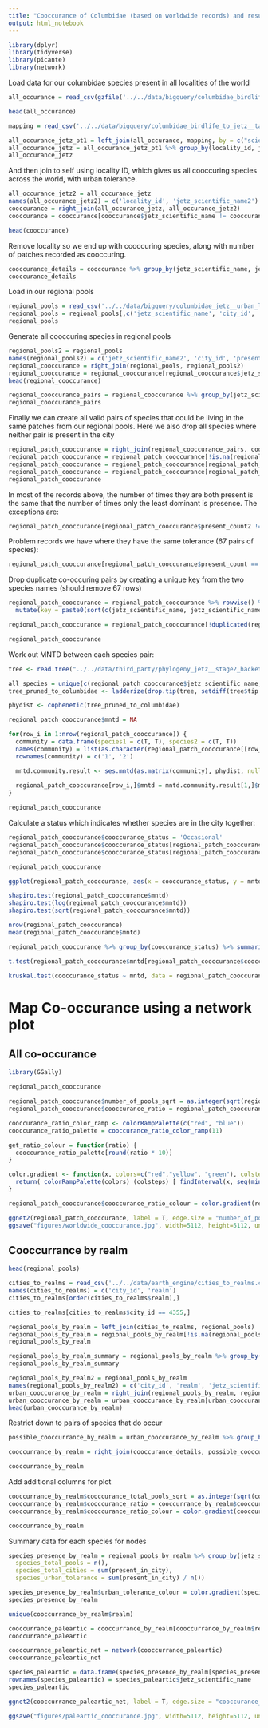 ```yaml
---
title: "Cooccurance of Columbidae (based on worldwide records) and resulting urban tolerance"
output: html_notebook
---
```


```r
library(dplyr)
library(tidyverse)
library(picante)
library(network)
```

Load data for our columbidae species present in all localities of the world
```r
all_occurance = read_csv(gzfile('../../data/bigquery/columbidae_birdlife__worldwide_ebird_records.csv.gz'))
```
```r
head(all_occurance)
```
```r
mapping = read_csv('../../data/bigquery/columbidae_birdlife_to_jetz__taxonomic_mapping.csv')
```

```r
all_occurance_jetz_pt1 = left_join(all_occurance, mapping, by = c("scientific_name" = "species_name"))
all_occurance_jetz = all_occurance_jetz_pt1 %>% group_by(locality_id, jetz_scientific_name) %>% summarise()
all_occurance_jetz
```

And then join to self using locality ID, which gives us all cooccuring species across the world, with urban tolerance.
```r
all_occurance_jetz2 = all_occurance_jetz
names(all_occurance_jetz2) = c('locality_id', 'jetz_scientific_name2')
cooccurance = right_join(all_occurance_jetz, all_occurance_jetz2)
cooccurance = cooccurance[cooccurance$jetz_scientific_name != cooccurance$jetz_scientific_name2,]
```

```r
head(cooccurance)
```

Remove locality so we end up with cooccuring species, along with number of patches recorded as cooccuring.
```r
cooccurance_details = cooccurance %>% group_by(jetz_scientific_name, jetz_scientific_name2) %>% summarise(recorded_patches = n())
cooccurance_details
```

Load in our regional pools
```r
regional_pools = read_csv('../../data/bigquery/columbidae_jetz__urban_locations.csv')
regional_pools = regional_pools[,c('jetz_scientific_name', 'city_id', 'present_in_city')]
regional_pools
```

Generate all cooccuring species in regional pools
```r
regional_pools2 = regional_pools
names(regional_pools2) = c('jetz_scientific_name2', 'city_id', 'present_in_city2')
regional_cooccurance = right_join(regional_pools, regional_pools2)
regional_cooccurance = regional_cooccurance[regional_cooccurance$jetz_scientific_name != regional_cooccurance$jetz_scientific_name2,]
head(regional_cooccurance)
```

```r
regional_cooccurance_pairs = regional_cooccurance %>% group_by(jetz_scientific_name, jetz_scientific_name2) %>% summarise(number_of_pools = n(), present_count = sum(present_in_city), present_count2 = sum(present_in_city2), both_present = sum(present_in_city & present_in_city2))
regional_cooccurance_pairs
```

Finally we can create all valid pairs of species that could be living in the same patches from our regional pools.
Here we also drop all species where neither pair is present in the city
```r
regional_patch_cooccurance = right_join(regional_cooccurance_pairs, cooccurance_details)
regional_patch_cooccurance = regional_patch_cooccurance[!is.na(regional_patch_cooccurance$number_of_pools),]
regional_patch_cooccurance = regional_patch_cooccurance[regional_patch_cooccurance$present_count >= regional_patch_cooccurance$present_count2,]
regional_patch_cooccurance = regional_patch_cooccurance[regional_patch_cooccurance$present_count > 0,]
regional_patch_cooccurance
```


In most of the records above, the number of times they are both present is the same that the number of times only the least dominant is presence.
The exceptions are:
```r
regional_patch_cooccurance[regional_patch_cooccurance$present_count2 != regional_patch_cooccurance$both_present,]
```

Problem records we have where they have the same tolerance (67 pairs of species):
```r
regional_patch_cooccurance[regional_patch_cooccurance$present_count == regional_patch_cooccurance$present_count2,]
```

Drop duplicate co-occuring pairs by creating a unique key from the two species names (should remove 67 rows)
```r
regional_patch_cooccurance = regional_patch_cooccurance %>% rowwise() %>%
  mutate(key = paste0(sort(c(jetz_scientific_name, jetz_scientific_name2)), collapse = '|'))

regional_patch_cooccurance = regional_patch_cooccurance[!duplicated(regional_patch_cooccurance$key),]

regional_patch_cooccurance
```

Work out MNTD between each species pair:
```r
tree <- read.tree("../../data/third_party/phylogeny_jetz__stage2_hackett_mcc_no_neg.tre")
```

```r
all_species = unique(c(regional_patch_cooccurance$jetz_scientific_name, regional_patch_cooccurance$jetz_scientific_name2))
tree_pruned_to_columbidae <- ladderize(drop.tip(tree, setdiff(tree$tip.label, all_species)))
```

```r
phydist <- cophenetic(tree_pruned_to_columbidae)
```


```r
regional_patch_cooccurance$mntd = NA

for(row_i in 1:nrow(regional_patch_cooccurance)) {
  community = data.frame(species1 = c(T, T), species2 = c(T, T))
  names(community) = list(as.character(regional_patch_cooccurance[[row_i,c('jetz_scientific_name')]]), as.character(regional_patch_cooccurance[[row_i,c('jetz_scientific_name2')]]))
  rownames(community) = c('1', '2')

  mntd.community.result <- ses.mntd(as.matrix(community), phydist, null.model="taxa.labels", abundance.weighted=FALSE, runs=99)
  
  regional_patch_cooccurance[row_i,]$mntd = mntd.community.result[1,]$mntd.obs
}

regional_patch_cooccurance
```

Calculate a status which indicates whether species are in the city together:
```r
regional_patch_cooccurance$cooccurance_status = 'Occasional'
regional_patch_cooccurance$cooccurance_status[regional_patch_cooccurance$present_count2 == 0] = 'Never'
regional_patch_cooccurance$cooccurance_status[regional_patch_cooccurance$present_count == regional_patch_cooccurance$present_count2] = 'Always'

regional_patch_cooccurance
```

```r
ggplot(regional_patch_cooccurance, aes(x = cooccurance_status, y = mntd)) + geom_boxplot()
```

```r
shapiro.test(regional_patch_cooccurance$mntd) 
shapiro.test(log(regional_patch_cooccurance$mntd))
shapiro.test(sqrt(regional_patch_cooccurance$mntd))
```

```r
nrow(regional_patch_cooccurance)
mean(regional_patch_cooccurance$mntd)
```

```r
regional_patch_cooccurance %>% group_by(cooccurance_status) %>% summarise(mean = mean(mntd), sd = sd(mntd), min = min(mntd), max = max(mntd), total = n())
```


```r
t.test(regional_patch_cooccurance$mntd[regional_patch_cooccurance$cooccurance_status == 'Never'], regional_patch_cooccurance$mntd[regional_patch_cooccurance$cooccurance_status == 'Always'])
```

```r
kruskal.test(cooccurance_status ~ mntd, data = regional_patch_cooccurance)
```

# Map Co-occurance using a network plot

## All co-occurance
```r
library(GGally)
```

```r
regional_patch_cooccurance
```

```r
regional_patch_cooccurance$number_of_pools_sqrt = as.integer(sqrt(regional_patch_cooccurance$number_of_pools))
regional_patch_cooccurance$cooccurance_ratio = regional_patch_cooccurance$both_present / regional_patch_cooccurance$number_of_pools

cooccurance_ratio_color_ramp <- colorRampPalette(c("red", "blue"))
cooccurance_ratio_palette = cooccurance_ratio_color_ramp(11)

get_ratio_colour = function(ratio) {
  cooccurance_ratio_palette[round(ratio * 10)]
}

color.gradient <- function(x, colors=c("red","yellow", "green"), colsteps=100) {
  return( colorRampPalette(colors) (colsteps) [ findInterval(x, seq(min(x),max(x), length.out=colsteps)) ] )
}

regional_patch_cooccurance$cooccurance_ratio_colour = color.gradient(regional_patch_cooccurance$cooccurance_ratio)
```


```r
ggnet2(regional_patch_cooccurance, label = T, edge.size = "number_of_pools_sqrt", edge.color = "cooccurance_ratio_colour")
ggsave("figures/worldwide_cooccurance.jpg", width=5112, height=5112, units = "px")
```

## Cooccurrance by realm

```r
head(regional_pools)
```

```r
cities_to_realms = read_csv('../../data/earth_engine/cities_to_realms.csv')
names(cities_to_realms) = c('city_id', 'realm')
cities_to_realms[order(cities_to_realms$realm),]
```
```r
cities_to_realms[cities_to_realms$city_id == 4355,]
```

```r
regional_pools_by_realm = left_join(cities_to_realms, regional_pools)
regional_pools_by_realm = regional_pools_by_realm[!is.na(regional_pools_by_realm$jetz_scientific_name),]
regional_pools_by_realm
```

```r
regional_pools_by_realm_summary = regional_pools_by_realm %>% group_by(realm, jetz_scientific_name) %>% summarise(species_presence_total_pools = n(), species_presence_total_urban = sum(present_in_city))
regional_pools_by_realm_summary
```

```r
regional_pools_by_realm2 = regional_pools_by_realm
names(regional_pools_by_realm2) = c('city_id', 'realm', 'jetz_scientific_name2', 'present_in_city2')
urban_cooccurance_by_realm = right_join(regional_pools_by_realm, regional_pools_by_realm2)
urban_cooccurance_by_realm = urban_cooccurance_by_realm[urban_cooccurance_by_realm$jetz_scientific_name != urban_cooccurance_by_realm$jetz_scientific_name2,]
head(urban_cooccurance_by_realm)
```

Restrict down to pairs of species that do occur
```r
possible_cooccurrance_by_realm = urban_cooccurance_by_realm %>% group_by(realm, jetz_scientific_name, jetz_scientific_name2) %>% summarise(cooccurance_total_pools = n(), cooccurance_both_urban = sum(present_in_city & present_in_city2))

cooccurrance_by_realm = right_join(cooccurance_details, possible_cooccurrance_by_realm)

cooccurrance_by_realm
```

Add additional columns for plot
```r
cooccurrance_by_realm$cooccurance_total_pools_sqrt = as.integer(sqrt(cooccurrance_by_realm$cooccurance_total_pools))
cooccurrance_by_realm$cooccurance_ratio = cooccurrance_by_realm$cooccurance_both_urban / cooccurrance_by_realm$cooccurance_total_pools
cooccurrance_by_realm$cooccurance_ratio_colour = color.gradient(cooccurrance_by_realm$cooccurance_ratio)

cooccurrance_by_realm
```

Summary data for each species for nodes
```r
species_presence_by_realm = regional_pools_by_realm %>% group_by(jetz_scientific_name, realm) %>% summarise(
  species_total_pools = n(), 
  species_total_cities = sum(present_in_city),
  species_urban_tolerance = sum(present_in_city) / n())

species_presence_by_realm$urban_tolerance_colour = color.gradient(species_presence_by_realm$species_urban_tolerance)
species_presence_by_realm
```

```r
unique(cooccurrance_by_realm$realm)
```

```r
cooccurrance_paleartic = cooccurrance_by_realm[cooccurrance_by_realm$realm == 'Palearctic',]
cooccurrance_paleartic
```

```r
cooccurrance_paleartic_net = network(cooccurrance_paleartic)
cooccurrance_paleartic_net
```

```r
species_paleartic = data.frame(species_presence_by_realm[species_presence_by_realm$realm == 'Palearctic',])
rownames(species_paleartic) = species_paleartic$jetz_scientific_name
species_paleartic
```

```r
ggnet2(cooccurrance_paleartic_net, label = T, edge.size = "cooccurance_total_pools_sqrt", edge.color = "cooccurance_ratio_colour", node.color = species_paleartic[,c('urban_tolerance_colour')], node.size = species_paleartic[,c('species_total_pools')])

ggsave("figures/paleartic_cooccurance.jpg", width=5112, height=5112, units = "px")
```





